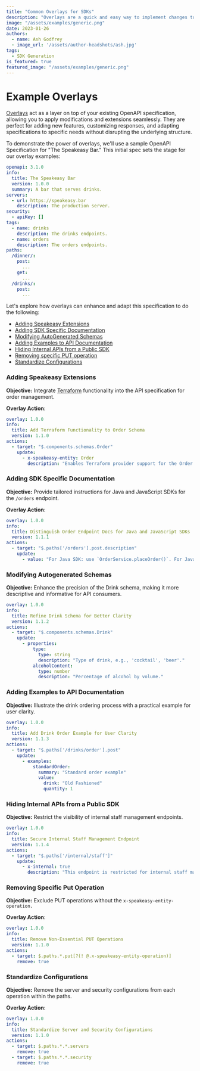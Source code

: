 ```yaml
---
title: "Common Overlays for SDKs"
description: "Overlays are a quick and easy way to implement changes to your OpenAPI / Swagger spec. We explain how they work and show you how to use overlays."
image: "/assets/examples/generic.png"
date: 2023-01-26
authors:
  - name: Ash Godfrey
  - image_url: '/assets/author-headshots/ash.jpg'
tags:
  - SDK Generation
is_featured: true
featured_image: "/assets/examples/generic.png"
---
```


# Example Overlays

[Overlays](/docs/prep-openapi/overlays/create-overlays) act as a layer on top of your existing OpenAPI specification, allowing you to apply modifications and extensions seamlessly. They are perfect for adding new features, customizing responses, and adapting specifications to specific needs without disrupting the underlying structure.

To demonstrate the power of overlays, we'll use a sample OpenAPI Specification for "The Speakeasy Bar." This initial spec sets the stage for our overlay examples:

```yaml openapi.yaml
openapi: 3.1.0
info:
  title: The Speakeasy Bar
  version: 1.0.0
  summary: A bar that serves drinks.
servers:
  - url: https://speakeasy.bar
    description: The production server.
security:
  - apiKey: []
tags:
  - name: drinks
    description: The drinks endpoints.
  - name: orders
    description: The orders endpoints.
paths:
  /dinner/:
    post:
      ...
    get:
      ...
  /drinks/:
    post:
      ...
```

Let's explore how overlays can enhance and adapt this specification to do the following: 


* [Adding Speakeasy Extensions](#adding-speakeasy-extensions)
* [Adding SDK Specific Documentation](#adding-sdk-specific-documentation)
* [Modifying AutoGenerated Schemas](#modifying-autogenerated-schemas)
* [Adding Examples to API Documentation](#adding-examples-to-api-documentation)
* [Hiding Internal APIs from a Public SDK](#hiding-internal-apis-from-a-public-sdk)
* [Removing specific PUT operation](#removing-specific-put-operation)
* [Standardize Configurations](#standardize-configurations)


### Adding Speakeasy Extensions

**Objective:** Integrate [Terraform](/docs/terraform/extensions) functionality into the API specification for order management.

**Overlay Action**: 

```yaml overlay.yaml
overlay: 1.0.0
info:
  title: Add Terraform Functionality to Order Schema
  version: 1.1.0
actions:
  - target: "$.components.schemas.Order"
    update:
      - x-speakeasy-entity: Order
        description: "Enables Terraform provider support for the Order schema."

```

### Adding SDK Specific Documentation

**Objective:** Provide tailored instructions for Java and JavaScript SDKs for the `/orders` endpoint.

**Overlay Action**:
```yaml overlay.yaml
overlay: 1.0.0
info:
  title: Distinguish Order Endpoint Docs for Java and JavaScript SDKs
  version: 1.1.1
actions:
  - target: "$.paths['/orders'].post.description"
    update:
      - value: "For Java SDK: use `OrderService.placeOrder()`. For JavaScript SDK: use `orderService.placeOrder()`."
```

### Modifying Autogenerated Schemas

**Objective:**  Enhance the precision of the Drink schema, making it more descriptive and informative for API consumers. 

```yaml overlay.yaml
overlay: 1.0.0
info:
  title: Refine Drink Schema for Better Clarity
  version: 1.1.2
actions:
  - target: "$.components.schemas.Drink"
    update:
      - properties:
          type:
            type: string
            description: "Type of drink, e.g., 'cocktail', 'beer'."
          alcoholContent:
            type: number
            description: "Percentage of alcohol by volume."
```


### Adding Examples to API Documentation

**Objective:**  Illustrate the drink ordering process with a practical example for user clarity.

```yaml overlay.yaml
overlay: 1.0.0
info:
  title: Add Drink Order Example for User Clarity
  version: 1.1.3
actions:
  - target: "$.paths['/drinks/order'].post"
    update:
      - examples:
          standardOrder:
            summary: "Standard order example"
            value: 
              drink: "Old Fashioned"
              quantity: 1
```

### Hiding Internal APIs from a Public SDK

**Objective:** Restrict the visibility of internal staff management endpoints.

```yaml overlay.yaml
overlay: 1.0.0
info:
  title: Secure Internal Staff Management Endpoint
  version: 1.1.4
actions:
  - target: "$.paths['/internal/staff']"
    update:
      - x-internal: true
        description: "This endpoint is restricted for internal staff management and not visible in public SDKs."
```

### Removing Specific Put Operation

**Objective:** Exclude PUT operations without the `x-speakeasy-entity-operation.`

**Overlay Action**: 

```yaml overlay.yaml
overlay: 1.0.0
info:
  title: Remove Non-Essential PUT Operations
  version: 1.1.0
actions:
  - target: $.paths.*.put[?(! @.x-speakeasy-entity-operation)]
    remove: true

```

### Standardize Configurations

**Objective:** Remove the server and security configurations from each operation within the paths.

**Overlay Action**: 

```yaml overlay.yaml
overlay: 1.0.0
info:
  title: Standardize Server and Security Configurations
  version: 1.1.0
actions:
  - target: $.paths.*.*.servers
    remove: true
  - target: $.paths.*.*.security
    remove: true

```
